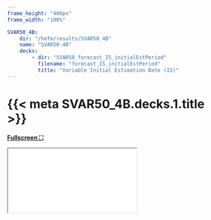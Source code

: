 ```yaml
---
frame_height: "400px"
frame_width: "100%"

SVAR50_4B: 
    dir: "/hefm/results/SVAR50_4B"
    name: "SVAR50-4B"
    decks: 
        - dir: "SVAR50_forecast_IS_initialEstPeriod"
          filename: "forecast_IS_initialEstPeriod"
          title: "Variable Initial Estimation Date (IS)"
---
```


# {{< meta SVAR50_4B.decks.1.title >}}

[**Fullscreen ⛶**]({{< meta SVAR50_4B.dir >}}/{{< meta SVAR50_4B.decks.1.dir >}}/{{< meta SVAR50_4B.decks.1.filename >}}.qmd)
```{=html}
<iframe 
    src="{{< meta SVAR50_4B.dir >}}/{{< meta SVAR50_4B.decks.1.dir >}}/{{< meta SVAR50_4B.decks.1.filename >}}.html"
    height={{< meta frame_height >}}
    width={{< meta frame_width >}}
    style="border: none;"
></iframe>
```